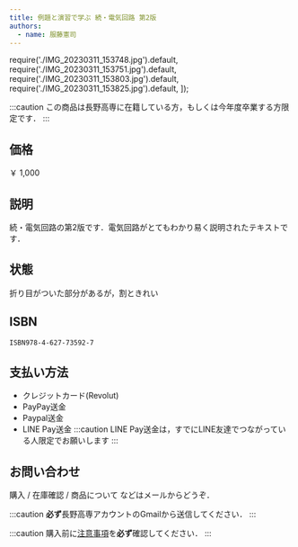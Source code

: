 ```yaml
---
title: 例題と演習で学ぶ 続・電気回路 第2版
authors:
  - name: 服藤憲司
---
```

  require('./IMG_20230311_153748.jpg').default,
  require('./IMG_20230311_153751.jpg').default,
  require('./IMG_20230311_153803.jpg').default,
  require('./IMG_20230311_153825.jpg').default,
]);


<ImageGallery items={images} />

:::caution
この商品は長野高専に在籍している方，もしくは今年度卒業する方限定です．
:::


## 価格
￥ 1,000

<!--truncate-->

## 説明
続・電気回路の第2版です．電気回路がとてもわかり易く説明されたテキストです．

## 状態
折り目がついた部分があるが，割ときれい

## ISBN
`ISBN978-4-627-73592-7`

## 支払い方法
- クレジットカード(Revolut)
- PayPay送金
- Paypal送金
- LINE Pay送金
  :::caution
  LINE Pay送金は，すでにLINE友達でつながっている人限定でお願いします
  :::

## お問い合わせ
購入 / 在庫確認 / 商品について などはメールからどうぞ．

:::caution
**必ず**長野高専アカウントのGmailから送信してください．
:::

:::caution
購入前に[注意事項](/2023/03/11/ec-like-blog#%E6%B3%A8%E6%84%8F%E4%BA%8B%E9%A0%85)を**必ず**確認してください．
:::


<MailToByButton itemname="例題と演習で学ぶ 続・電気回路 第2版" />